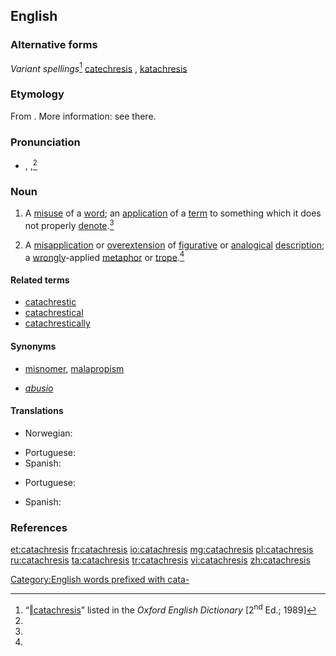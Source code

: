 ==English==
{{wikipedia|lang=en}}

===Alternative forms===
''Variant spellings''<ref name="OED">“[http://dictionary.oed.com/cgi/entry/50034338 ‖catachresis]” listed in the ''Oxford English Dictionary'' [2<sup>nd</sup> Ed.; 1989]</ref>  [[catechresis]] {{qualifier|17 <sup>th</sup> century, obsolete, now a misspelling}}, [[katachresis]] {{qualifier|17 <sup>th</sup> century}}

===Etymology===
From {{etyl|la|en}} {{term|catachresis|catachrēsis|lang=la}}. More information: see there.

===Pronunciation===
* {{a|RP}} {{enPR|kătəkrēʹsĭs}}, {{IPA|/kætəˈkɹiːsɪs/}},<ref name="OED"/> {{X-SAMPA|/k{t@"kr\i:sIs/}}

===Noun===
{{en-noun|catachreses}}

# A [[misuse]] of a [[word]]; an [[application]] of a [[term]] to something which it does not properly [[denote]].<ref name="OED"/>
# {{rhetoric}} A [[misapplication]] or [[overextension]] of [[figurative]] or [[analogical]] [[description]]; a [[wrong]]ly-applied [[metaphor]] or [[trope]].<ref name="OED"/>

====Related terms====
* [[catachrestic]]
* [[catachrestical]]
* [[catachrestically]]

====Synonyms====
* {{sense|misuse of a word}} [[misnomer]], [[malapropism]]
* {{sense|(rhetoric) bad metaphor or trope}} ''[[abusio]]''

====Translations====
{{trans-top|misuse of a word}}
* Norwegian: {{t-|no|katakrese|m}}
{{trans-mid}}
* Portuguese: {{t+|pt|catacrese|f}}
* Spanish: {{t+|es|catacresis}}
{{trans-bottom}}

{{trans-top|(''rhetoric'') bad metaphor or trope}}
* Portuguese: {{t+|pt|catacrese|f}}
{{trans-mid}}
* Spanish: {{t+|es|catacresis}}
{{trans-bottom}}

===References===
<references/>

[[Category:English words prefixed with cata-]]

[[et:catachresis]]
[[fr:catachresis]]
[[io:catachresis]]
[[mg:catachresis]]
[[pl:catachresis]]
[[ru:catachresis]]
[[ta:catachresis]]
[[tr:catachresis]]
[[vi:catachresis]]
[[zh:catachresis]]